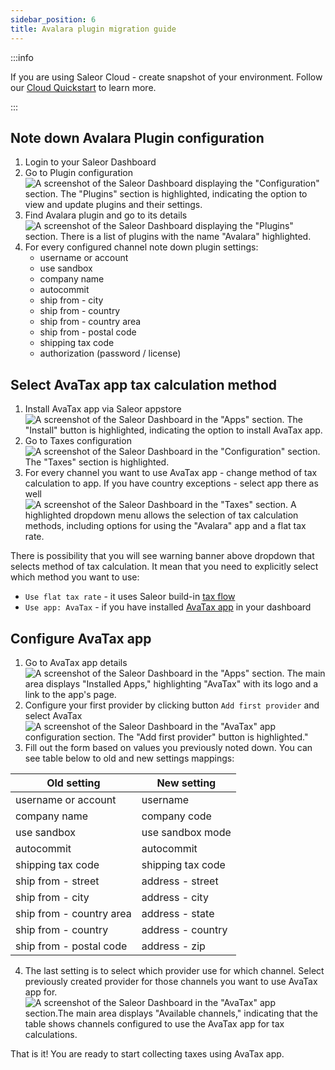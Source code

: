 ```yaml
---
sidebar_position: 6
title: Avalara plugin migration guide
---
```


:::info

If you are using Saleor Cloud - create snapshot of your environment. Follow our [Cloud Quickstart](https://docs.saleor.io/quickstart/cloud#next-steps) to learn more.

:::

## Note down Avalara Plugin configuration

1. Login to your Saleor Dashboard
2. Go to Plugin configuration
   ![A screenshot of the Saleor Dashboard displaying the "Configuration" section. The "Plugins" section is highlighted, indicating the option to view and update plugins and their settings.](assets/avalara-plugin-1.jpg)
3. Find Avalara plugin and go to its details
   ![A screenshot of the Saleor Dashboard displaying the "Plugins" section. There is a list of plugins with the name "Avalara" highlighted.](assets/avalara-plugin-2.jpg)
4. For every configured channel note down plugin settings:
   - username or account
   - use sandbox
   - company name
   - autocommit
   - ship from - city
   - ship from - country
   - ship from - country area
   - ship from - postal code
   - shipping tax code
   - authorization (password / license)

## Select AvaTax app tax calculation method

1. Install AvaTax app via Saleor appstore
   ![A screenshot of the Saleor Dashboard in the "Apps" section. The "Install" button is highlighted, indicating the option to install AvaTax app.](assets/tax-calc-method-1.jpg)
2. Go to Taxes configuration
   ![A screenshot of the Saleor Dashboard in the "Configuration" section. The "Taxes" section is highlighted.](assets/tax-calc-method-2.jpg)
3. For every channel you want to use AvaTax app - change method of tax calculation to app. If you have country exceptions - select app there as well
   ![A screenshot of the Saleor Dashboard in the "Taxes" section. A highlighted dropdown menu allows the selection of tax calculation methods, including options for using the "Avalara" app and a flat tax rate.](assets/tax-calc-method-3.jpg)

There is possibility that you will see warning banner above dropdown that selects method of tax calculation. It mean that you need to explicitly select which method you want to use:

- `Use flat tax rate` - it uses Saleor build-in [tax flow](/developer/taxes#flat-rates)
- `Use app: AvaTax` - if you have installed [AvaTax app](/developer/app-store/apps/avatax/overview) in your dashboard

## Configure AvaTax app

1. Go to AvaTax app details
   ![A screenshot of the Saleor Dashboard in the "Apps" section. The main area displays "Installed Apps," highlighting "AvaTax" with its logo and a link to the app's page.](assets/avatax-app-1.jpg)
2. Configure your first provider by clicking button `Add first provider` and select AvaTax
   ![A screenshot of the Saleor Dashboard in the "AvaTax" app configuration section. The "Add first provider" button is highlighted."](assets/avatax-app-2.jpg)
3. Fill out the form based on values you previously noted down. You can see table below to old and new settings mappings:

| Old setting              | New setting       |
| ------------------------ | ----------------- |
| username or account      | username          |
| company name             | company code      |
| use sandbox              | use sandbox mode  |
| autocommit               | autocommit        |
| shipping tax code        | shipping tax code |
| ship from - street       | address - street  |
| ship from - city         | address - city    |
| ship from - country area | address - state   |
| ship from - country      | address - country |
| ship from - postal code  | address - zip     |

4. The last setting is to select which provider use for which channel. Select previously created provider for those channels you want to use AvaTax app for.
   ![A screenshot of the Saleor Dashboard in the "AvaTax" app section.The main area displays "Available channels," indicating that the table shows channels configured to use the AvaTax app for tax calculations.](assets/avatax-app-3.jpg)

That is it! You are ready to start collecting taxes using AvaTax app.
